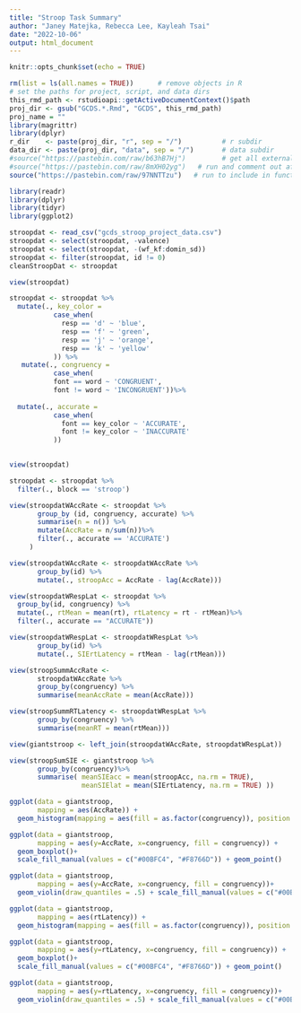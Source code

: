 ```yaml
---
title: "Stroop Task Summary"
author: "Janey Matejka, Rebecca Lee, Kayleah Tsai"
date: "2022-10-06"
output: html_document
---
```

```r
knitr::opts_chunk$set(echo = TRUE)
```

```r
rm(list = ls(all.names = TRUE))      # remove objects in R
# set the paths for project, script, and data dirs
this_rmd_path <- rstudioapi::getActiveDocumentContext()$path
proj_dir <- gsub("GCDS.*.Rmd", "GCDS", this_rmd_path)
proj_name = ""
library(magrittr)
library(dplyr)
r_dir    <- paste(proj_dir, "r", sep = "/")          # r subdir
data_dir <- paste(proj_dir, "data", sep = "/")       # data subdir
#source("https://pastebin.com/raw/b63hB7Hj")         # get all externals
#source("https://pastebin.com/raw/8mXH02yg")   # run and comment out after knitting
source("https://pastebin.com/raw/97NNTTzu")   # run to include in function definitions 
```

```r
library(readr)
library(dplyr)
library(tidyr)
library(ggplot2)
```

```r
stroopdat <- read_csv("gcds_stroop_project_data.csv")
stroopdat <- select(stroopdat, -valence)
stroopdat <- select(stroopdat, -(wf_kf:domin_sd))
stroopdat <- filter(stroopdat, id != 0)
cleanStroopDat <- stroopdat

view(stroopdat)
```

```r
stroopdat <- stroopdat %>%
  mutate(., key_color =
           case_when(
             resp == 'd' ~ 'blue',
             resp == 'f' ~ 'green', 
             resp == 'j' ~ 'orange',
             resp == 'k' ~ 'yellow'
           )) %>%
   mutate(., congruency = 
           case_when(
           font == word ~ 'CONGRUENT', 
           font != word ~ 'INCONGRUENT'))%>%
  
  mutate(., accurate =
           case_when(
             font == key_color ~ 'ACCURATE', 
             font != key_color ~ 'INACCURATE'
           ))
 

view(stroopdat)
```


```r
stroopdat <- stroopdat %>%
  filter(., block == 'stroop')
```

```r
view(stroopdatWAccRate <- stroopdat %>%
       group_by (id, congruency, accurate) %>%
       summarise(n = n()) %>%
       mutate(AccRate = n/sum(n))%>%
       filter(., accurate == 'ACCURATE')
     )
```

```r
view(stroopdatWAccRate <- stroopdatWAccRate %>% 
       group_by(id) %>%
       mutate(., stroopAcc = AccRate - lag(AccRate)))
```




```r
view(stroopdatWRespLat <- stroopdat %>%
  group_by(id, congruency) %>%
  mutate(., rtMean = mean(rt), rtLatency = rt - rtMean)%>% 
  filter(., accurate == "ACCURATE")) 
```

```r
view(stroopdatWRespLat <- stroopdatWRespLat %>%
       group_by(id) %>%
       mutate(., SIErtLatency = rtMean - lag(rtMean)))
```


```r
view(stroopSummAccRate <-
       stroopdatWAccRate %>%
       group_by(congruency) %>%
       summarise(meanAccRate = mean(AccRate)))
```

```r
view(stroopSummRTLatency <- stroopdatWRespLat %>%
       group_by(congruency) %>%
       summarise(meanRT = mean(rtMean)))
```

```r
view(giantstroop <- left_join(stroopdatWAccRate, stroopdatWRespLat))
```

```r
view(stroopSumSIE <- giantstroop %>%
       group_by(congruency)%>%
       summarise( meanSIEacc = mean(stroopAcc, na.rm = TRUE), 
                  meanSIElat = mean(SIErtLatency, na.rm = TRUE) ))

```

```r
ggplot(data = giantstroop, 
       mapping = aes(AccRate)) +
  geom_histogram(mapping = aes(fill = as.factor(congruency)), position = "dodge") + scale_fill_manual(values = c("#00BFC4", "#F8766D"))

```

```r
ggplot(data = giantstroop,
       mapping = aes(y=AccRate, x=congruency, fill = congruency)) +
  geom_boxplot()+
  scale_fill_manual(values = c("#00BFC4", "#F8766D")) + geom_point()
```

```r
ggplot(data = giantstroop, 
       mapping = aes(y=AccRate, x=congruency, fill = congruency))+
  geom_violin(draw_quantiles = .5) + scale_fill_manual(values = c("#00BFC4", "#F8766D"))
```


```r
ggplot(data = giantstroop, 
       mapping = aes(rtLatency)) +
  geom_histogram(mapping = aes(fill = as.factor(congruency)), position = "dodge") + scale_fill_manual(values = c("#00BFC4", "#F8766D"))

```

```r
ggplot(data = giantstroop,
       mapping = aes(y=rtLatency, x=congruency, fill = congruency)) +
  geom_boxplot()+
  scale_fill_manual(values = c("#00BFC4", "#F8766D")) + geom_point()
```

```r
ggplot(data = giantstroop, 
       mapping = aes(y=rtLatency, x=congruency, fill = congruency))+
  geom_violin(draw_quantiles = .5) + scale_fill_manual(values = c("#00BFC4", "#F8766D"))

```

